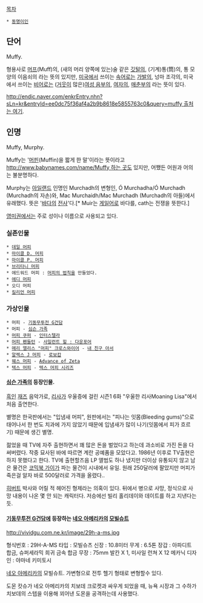 [[목차]]
 * [[동명이인]]

== 단어 ==
Muffy.

형용사로  [[토시#s-1.1|머프]](Muff)의, (새의 머리 양쪽에 있는)술 같은 [[깃털]]의, (기계)통(筒)의, 통 모양의 이음쇠의 라는 뜻의 있지만, [[미국]]에서 쓰이는 [[속어 유행어 관련 정보|속어]]로는 [[가발]]의, 넝마 조각의, 미국에서 쓰이는 [[욕설|비어]]로는 ([[음모#s-2|거웃]]이 많은)[[음문|여성 음부]]의, [[여자]]의, [[창녀|매춘부]]의 라는 뜻이 있다.

[[http://endic.naver.com/enkrEntry.nhn?sLn=kr&entryId=ee0dc75f36af4a2b9b8618e5855763c0&query=muffy 출처는 여기]].

== 인명 ==
Muffy, Murphy.

Muffy는 '[[머핀]](Muffin)을 짧게 한 말'이라는 뜻이라고 [[http://www.babynames.com/name/Muffy 하는 곳]]도 있지만, 어쨌든 어원과 어의는 불분명하다.

Murphy는 [[아일랜드#s-1|아일랜드]] 인명인 Murchadh의 변형인, Ó Murchadha/Ó Murchadh (Murchadh의 자손)와, Mac Murchaidh/Mac Murchadh (Murchadh의 아들)에서 유래했다. 뜻은 '[[바다]]의 [[전사#s-1|전사]]'다.[* Muir는 [[게일어]]로 바다를, cath는 전쟁을 뜻한다.]

[[영어|영미권]]에서는 주로 성이나 이름으로 사용되고 있다.

=== 실존인물 ===
 * [[데일 머피]]
 * [[마이클 머피#s-2|마이클 D. 머피]]
 * [[마이클 머피#s-1|마이클 P. 머피]]
 * [[브리타니 머피]]
 * 에드워드 머피 : [[머피의 법칙]]을 만들었다.
 * [[에디 머피]]
 * 오디 머피
 * [[킬리언 머피]]

=== 가상인물 ===
 * 머피 - [[기동무투전 G건담]]
 * 머피 - [[심슨 가족]]
 * [[인터스텔라/등장인물#s-1.2|머피 쿠퍼]] - [[인터스텔라]]
 * [[머피 펜들턴]] - [[사일런트 힐 : 다운포어]]
 * [[내 친구 아서#s-2|메리 앨리스 "머피" 크로스와이어]] - [[내 친구 아서]]
 * [[로보캅(등장인물)|알렉스 J 머피]] - [[로보캅]]
 * [[웨스 머피]] - [[Advance of Zeta]]
 * [[텍스 머피 시리즈|텍스 머피]] - [[텍스 머피 시리즈]]

==== [[심슨 가족]]의 등장인물. ====
[[흑인]] [[재즈]] 음악가로, [[리사 심슨|리사]]가 우울증에 걸린 시즌1 6화 "우울한 리사Moaning Lisa"에서 처음 출연한다.

별명은 한국판에서는 "입냄새 머피", 원판에서는 "피나는 잇몸(Bleeding gums)"으로 태어나서 한 번도 치과에 가지 않았기 때문에 입냄새가 많이 나기(잇몸에서 피가 흐르기) 때문에 생긴 별명.

젊었을 때 TV에 자주 출현하면서 꽤 많은 돈을 벌었다고 하는데 과소비로 가진 돈을 다 써버렸다. 작중 묘사된 바에 따르면 계란 공예품을 모았다고. 1986년 이후로 TV출현은 하지 못했다고 한다. TV에 출현할즈음 LP 앨범도 하나 냈지만 더이상 유통되지 않고 남은 물건은 [[제프 알버슨|코믹북 가이]]가 파는 물건이 시내에서 유일. 원래 250달러에 팔았지만 머피가 죽은걸 알자 바로 500달러로 가격을 올렸다..

[[줄리어스 히버트|히버트]] 박사와 어릴 적 헤어진 형제라는 의혹이 있다. 뒤에서 병으로 사망, 정식으로 사망 내용이 나온 몇 안 되는 캐릭터다. 저승에선 빌리 홀리데이와 데이트를 하고 지낸다는 듯.

==== [[기동무투전 G건담]]에 등장하는 [[기동무투전 G건담/세력#s-4|네오 아메리카]]의 [[모빌슈트]] ====
http://vividgu.com.ne.kr/image/29h-a-ms.jpg

형식번호 : 29H-A-MS
타입 : 모빌슈츠
신장 : 10.8미터
무게 : 6.5톤
장갑 : 아파디트 합금, 슈퍼세라믹 희귀 금속 합금
무장 : 75mm 발칸 X 1, 미사일 런쳐 X 12
메카닉 디자인 : 야마네 키미토시

[[기동무투전 G건담/세력#s-4|네오 아메리카]]의 모빌슈트. 가변형으로 전투 헬기 형태로 변형할수 있다.

도몬 캇슈가 네오 아메리카의 치보데 크로켓과 싸우게 되었을 때, 뉴욕 시장과 그 수하가 치보데의 스텝을 이용해 꾀어낸 도몬을 공격하는데 사용했다.
